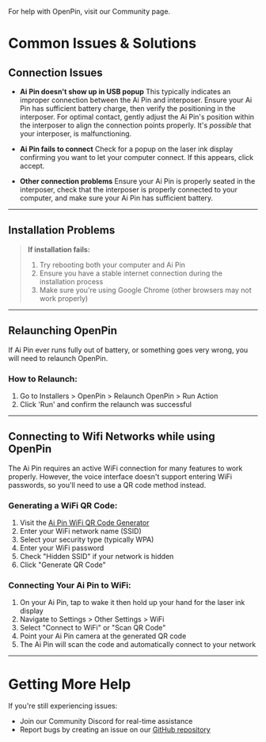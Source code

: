 
For help with OpenPin, visit our <Link href="~/about/community">Community</Link> page.

# Common Issues & Solutions

## Connection Issues

- **Ai Pin doesn't show up in USB popup**
  This typically indicates an improper connection between the Ai Pin and interposer. Ensure your Ai Pin has sufficient battery charge, then verify the positioning in the interposer. For optimal contact, gently adjust the Ai Pin's position within the interposer to align the connection points properly. It's _possible_ that your interposer, is malfunctioning.

- **Ai Pin fails to connect**
  Check for a popup on the laser ink display confirming you want to let your computer connect. If this appears, click accept.

- **Other connection problems**
  Ensure your Ai Pin is properly seated in the interposer, check that the interposer is properly connected to your computer, and make sure your Ai Pin has sufficient battery.

---

## Installation Problems

> **If installation fails:**
>
> 1. Try rebooting both your computer and Ai Pin
> 2. Ensure you have a stable internet connection during the installation process
> 3. Make sure you're using Google Chrome (other browsers may not work properly)

---

## Relaunching OpenPin

If Ai Pin ever runs fully out of battery, or something goes very wrong, you will need to relaunch OpenPin.

### How to Relaunch:

1. Go to Installers > OpenPin > Relaunch OpenPin > Run Action
2. Click 'Run' and confirm the relaunch was successful

---

## Connecting to Wifi Networks while using OpenPin

The Ai Pin requires an active WiFi connection for many features to work properly. However, the voice interface doesn't support entering WiFi passwords, so you'll need to use a QR code method instead.

### Generating a WiFi QR Code:

1. Visit the [Ai Pin WiFi QR Code Generator](https://agg23.github.io/ai-pin-wifi-qr-generator/)
2. Enter your WiFi network name (SSID)
3. Select your security type (typically WPA)
4. Enter your WiFi password
5. Check "Hidden SSID" if your network is hidden
6. Click "Generate QR Code"

### Connecting Your Ai Pin to WiFi:

1. On your Ai Pin, tap to wake it then hold up your hand for the laser ink display
2. Navigate to Settings > Other Settings > WiFi
3. Select "Connect to WiFi" or "Scan QR Code"
4. Point your Ai Pin camera at the generated QR code
5. The Ai Pin will scan the code and automatically connect to your network

---

# Getting More Help

If you're still experiencing issues:

- Join our <Link href="~/about/community">Community Discord</Link> for real-time assistance
- Report bugs by creating an issue on our [GitHub repository](https://github.com/MaxMaeder/OpenPin)
